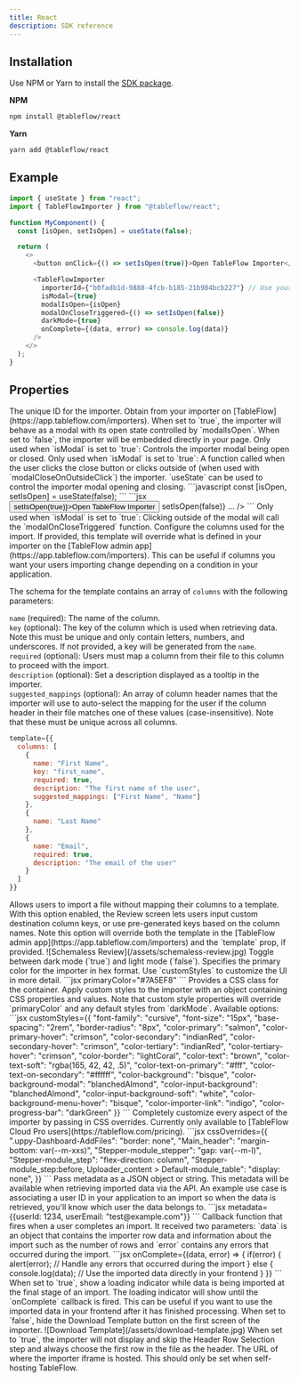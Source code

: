 ```yaml
---
title: React
description: SDK reference
---
```


## Installation

Use NPM or Yarn to install the [SDK package](https://www.npmjs.com/package/@tableflow/react).

**NPM**
```bash
npm install @tableflow/react
```
**Yarn**
```bash
yarn add @tableflow/react
```

## Example

```javascript
import { useState } from "react";
import { TableFlowImporter } from "@tableflow/react";

function MyComponent() {
  const [isOpen, setIsOpen] = useState(false);

  return (
    <>
      <button onClick={() => setIsOpen(true)}>Open TableFlow Importer</button>

      <TableFlowImporter
        importerId={"b0fadb1d-9888-4fcb-b185-21b984bcb227"} // Use your importer ID from https://app.tableflow.com/importers
        isModal={true}
        modalIsOpen={isOpen}
        modalOnCloseTriggered={() => setIsOpen(false)}
        darkMode={true}
        onComplete={(data, error) => console.log(data)}
      />
    </>
  );
}
```

## Properties

<ResponseField name="importerId" type="string" required>
  The unique ID for the importer. Obtain from your importer on [TableFlow](https://app.tableflow.com/importers).
</ResponseField>

<ResponseField name="isModal" type="boolean" required>
  When set to `true`, the importer will behave as a modal with its open state controlled by `modalIsOpen`. When set to
  `false`, the importer will be embedded directly in your page.
</ResponseField>

<ResponseField name="modalIsOpen" type="boolean" default={false}>
  Only used when `isModal` is set to `true`: Controls the importer modal being open or closed.
</ResponseField>

<ResponseField name="modalOnCloseTriggered" type="function">
  Only used when `isModal` is set to `true`: A function called when the user clicks the close button or clicks outside of
  (when used with `modalCloseOnOutsideClick`) the importer. `useState` can be used to control the importer modal opening
  and closing.
  ```javascript
  const [isOpen, setIsOpen] = useState(false);
  ```
  ```jsx
  <button onClick={() => setIsOpen(true)}>Open TableFlow Importer</button>
  <TableFlowImporter
    modalIsOpen={isOpen}
    modalOnCloseTriggered={() => setIsOpen(false)}
    ...
  />
  ```
</ResponseField>

<ResponseField name="modalCloseOnOutsideClick" type="boolean" default={false}>
  Only used when `isModal` is set to `true`: Clicking outside of the modal will call the `modalOnCloseTriggered`
  function.
</ResponseField>

<ResponseField name="template" type="object">
  Configure the columns used for the import. If provided, this template will override what is defined in your importer
  on the [TableFlow admin app](https://app.tableflow.com/importers). This can be useful if columns you want your users
  importing change depending on a condition in your application.

  The schema for the template contains an array of `columns` with the following parameters:

  `name` (required): The name of the column. \
  `key` (optional): The key of the column which is used when retrieving data. Note this must be unique and only contain
  letters, numbers, and underscores. If not provided, a key will be generated from the `name`. \
  `required` (optional): Users must map a column from their file to this column to proceed with the import. \
  `description` (optional): Set a description displayed as a tooltip in the importer. \
  `suggested_mappings` (optional): An array of column header names that the importer will use to auto-select the mapping
  for the user if the column header in their file matches one of these values (case-insensitive). Note that these must
  be unique across all columns.
  ```jsx
  template={{
    columns: [
      {
        name: "First Name",
        key: "first_name",
        required: true,
        description: "The first name of the user",
        suggested_mappings: ["First Name", "Name"]
      },
      {
        name: "Last Name"
      },
      {
        name: "Email",
        required: true,
        description: "The email of the user"
      }
    ]
  }}
  ```
</ResponseField>

<ResponseField name="schemaless" type="boolean" default={false}>
  Allows users to import a file without mapping their columns to a template. With this option enabled, the Review screen
  lets users input custom destination column keys, or use pre-generated keys based on the column names. Note this option
  will override both the template in the [TableFlow admin app](https://app.tableflow.com/importers) and the `template`
  prop, if provided.
  <Frame>
    ![Schemaless Review](/assets/schemaless-review.jpg)
  </Frame>
</ResponseField>

<ResponseField name="darkMode" type="boolean" default={false}>
  Toggle between dark mode (`true`) and light mode (`false`).
</ResponseField>

<ResponseField name="primaryColor" type="string">
  Specifies the primary color for the importer in hex format. Use `customStyles` to customize the UI in more detail.
  ```jsx
  primaryColor="#7A5EF8"
  ```
</ResponseField>

<ResponseField name="className" type="string">
  Provides a CSS class for the container.
</ResponseField>

<ResponseField name="customStyles" type="object">
  Apply custom styles to the importer with an object containing CSS properties and values. Note that custom style
  properties
  will override `primaryColor` and any default styles from `darkMode`.
  Available options:
  ```jsx
  customStyles={{
    "font-family": "cursive",
    "font-size": "15px",
    "base-spacing": "2rem",
    "border-radius": "8px",
    "color-primary": "salmon",
    "color-primary-hover": "crimson",
    "color-secondary": "indianRed",
    "color-secondary-hover": "crimson",
    "color-tertiary": "indianRed",
    "color-tertiary-hover": "crimson",
    "color-border": "lightCoral",
    "color-text": "brown",
    "color-text-soft": "rgba(165, 42, 42, .5)",
    "color-text-on-primary": "#fff",
    "color-text-on-secondary": "#ffffff",
    "color-background": "bisque",
    "color-background-modal": "blanchedAlmond",
    "color-input-background": "blanchedAlmond",
    "color-input-background-soft": "white",
    "color-background-menu-hover": "bisque",
    "color-importer-link": "indigo",
    "color-progress-bar": "darkGreen"
}}
  ```
</ResponseField>

<ResponseField name="cssOverrides" type="object">
  Completely customize every aspect of the importer by passing in CSS overrides. Currently only available to [TableFlow
  Cloud Pro users](https://tableflow.com/pricing).
  ```jsx
  cssOverrides={{
    ".uppy-Dashboard-AddFiles": "border: none",
    "Main_header": "margin-bottom: var(--m-xxs)",
    "Stepper-module_stepper": "gap: var(--m-l)",
    "Stepper-module_step": "flex-direction: column",
    "Stepper-module_step:before, Uploader_content > Default-module_table": "display: none",
}}
  ```
</ResponseField>

<ResponseField name="metadata" type="object">
  Pass metadata as a JSON object or string. This metadata will be available when retrieving imported data via the API.
  An example use case is associating a user ID in your application to an import so when the data is retrieved, you'll
  know which user the data belongs to.
  ```jsx
  metadata={{userId: 1234, userEmail: "test@example.com"}}
  ```
</ResponseField>

<ResponseField name="onComplete" type="function" required>
  Callback function that fires when a user completes an import. It received two parameters: `data` is an object that
  contains the importer row data and information about the import such as the number of rows and `error` contains any
  errors that occurred during the import.
  ```jsx
  onComplete={(data, error) => {
    if(error) {
      alert(error); // Handle any errors that occurred during the import
    } else {
      console.log(data); // Use the imported data directly in your frontend
    }
}}
  ```
</ResponseField>

<ResponseField name="showImportLoadingStatus" type="boolean" default={false}>
  When set to `true`, show a loading indicator while data is being imported at the final stage of an import. The loading
  indicator will show until the `onComplete` callback is fired. This can be useful if you want to use the imported data
  in your frontend after it has finished processing.
</ResponseField>

<ResponseField name="showDownloadTemplateButton" type="boolean" default={true}>
  When set to `false`, hide the Download Template button on the first screen of the importer.
  <Frame>
    ![Download Template](/assets/download-template.jpg)
  </Frame>
</ResponseField>

<ResponseField name="skipHeaderRowSelection" type="boolean" default={false}>
  When set to `true`, the importer will not display and skip the Header Row Selection step and always choose the first
  row in the file as the header.
</ResponseField>

<ResponseField name="hostUrl" type="string">
  The URL of where the importer iframe is hosted. This should only be set when self-hosting TableFlow.
</ResponseField>
